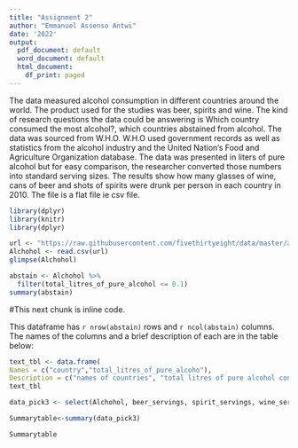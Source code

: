 ---
title: "Assignment 2"
author: "Emmanuel Assenso Antwi"
date: '2022'
output:
  pdf_document: default
  word_document: default
  html_document:
    df_print: paged
---
The data measured alcohol consumption in different countries around the world. The product used for the studies was beer, spirits and wine. The kind of research questions the data could be answering is Which country consumed the most alcohol?, which countries abstained from alcohol. The data was sourced from W.H.O. W.H.O  used government records as well as statistics from the alcohol industry and the United Nation’s Food and Agriculture Organization database. The data was presented in liters of pure alcohol but for easy comparison, the researcher converted those numbers into standard serving sizes. The results show how many glasses of wine, cans of beer and shots of spirits were drunk per person in each country in 2010. The file is a flat file ie csv file.


```{r setup, include = TRUE}
library(dplyr)
library(knitr)
library(dplyr)
```

```{r get data, include = TRUE}
url <- "https://raw.githubusercontent.com/fivethirtyeight/data/master/alcohol-consumption/drinks.csv"
Alchohol <- read.csv(url)
glimpse(Alchohol)
```

```{r clean data, include = TRUE}
abstain <- Alchohol %>%
  filter(total_litres_of_pure_alcohol <= 0.1)
summary(abstain)
```
 


#This next chunk is inline code. 

This dataframe has `r nrow(abstain)` rows and `r ncol(abstain)` columns. The names of the columns and a brief description of each are in the table below:

```{r, echo = TRUE}
text_tbl <- data.frame(
Names = c("country","total_litres_of_pure_alcoho"), 
Description = c("names of countries", "total litres of pure alcohol consumed"))
text_tbl
```

```{r, echo = TRUE}
data_pick3 <- select(Alchohol, beer_servings, spirit_servings, wine_servings)

Summarytable<-summary(data_pick3)

Summarytable
```
